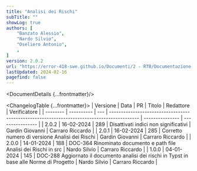 ```yaml
---
title: "Analisi dei Rischi"
subTitle: ""
showLog: true
authors: [
	"Banzato Alessio",
	"Nardo Silvio",
	"Oseliero Antonio",
	,
]
version: 2.0.2
url: "https://error-418-swe.github.io/Documenti/2 - RTB/Documentazione interna/Analisi dei Rischi_v2.0.2.pdf"
lastUpdated: 2024-02-16
pagefind: false
---
```



<DocumentDetails {...frontmatter}/>

<ChangelogTable {...frontmatter}>
| Versione | Data       | PR  | Titolo                                                                                     | Redattore       | Verificatore     |
| -------- | ---------- | --- | ------------------------------------------------------------------------------------------ | --------------- | ---------------- |
| 2.0.2    | 16-02-2024 | 289 | Disattivati indici non significativi                                                       | Gardin Giovanni | Carraro Riccardo |
| 2.0.1    | 16-02-2024 | 285 | Corretto numero di versione Analisi dei Rischi                                             | Gardin Giovanni | Carraro Riccardo |
| 2.0.0    | 14-01-2024 | 188 | DOC-364 Rinominato documento e path file Analisi dei Rischi in src                         | Nardo Silvio    | Carraro Riccardo |
| 1.0.0    | 04-01-2024 | 145 | DOC-288 Aggiornato il documento analisi dei rischi in Typst in base alle Norme di Progetto | Nardo Silvio    | Carraro Riccardo |
</ChangelogTable>

